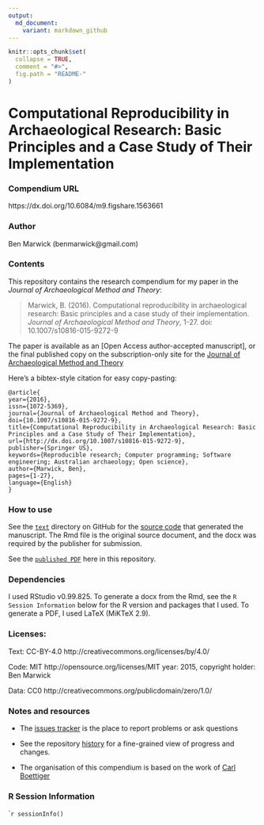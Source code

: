 ```yaml
---
output:
  md_document:
    variant: markdown_github
---
```


<!-- README.md is generated from README.Rmd. Please edit that file -->

```r
knitr::opts_chunk$set(
  collapse = TRUE,
  comment = "#>",
  fig.path = "README-"
)
```

# Computational Reproducibility in Archaeological Research: Basic Principles and a Case Study of Their Implementation

### Compendium URL

https://dx.doi.org/10.6084/m9.figshare.1563661

### Author

Ben Marwick (benmarwick@gmail.com)

### Contents

This repository contains the research compendium for my paper in the _Journal of Archaeological Method and Theory_:

> Marwick, B. (2016). Computational reproducibility in archaeological research: Basic principles and a case study of their implementation. _Journal of Archaeological Method and Theory_, 1-27. doi: 10.1007/s10816-015-9272-9


The paper is available as an [Open Access author-accepted manuscript], or the final published copy on the subscription-only site for the [Journal of Archaeological Method and Theory](http://link.springer.com/article/10.1007/s10816-015-9272-9)

Here's a bibtex-style citation for easy copy-pasting:

```
@article{
year={2016},
issn={1072-5369},
journal={Journal of Archaeological Method and Theory},
doi={10.1007/s10816-015-9272-9},
title={Computational Reproducibility in Archaeological Research: Basic Principles and a Case Study of Their Implementation},
url={http://dx.doi.org/10.1007/s10816-015-9272-9},
publisher={Springer US},
keywords={Reproducible research; Computer programming; Software engineering; Australian archaeology; Open science},
author={Marwick, Ben},
pages={1-27},
language={English}
}
```


### How to use

See the [`text`](https://github.com/benmarwick/basic_computational_reproducibility_case_study/tree/master/text) directory on GitHub for the [source code](https://github.com/benmarwick/basic_computational_reproducibility_case_study/blob/master/text/basic_computational_reproducibility.Rmd) that generated the manuscript. The Rmd file is the original source document, and the docx was required by the publisher for submission. 

See the [`published PDF`](https://github.com/benmarwick/basic_computational_reproducibility_case_study/tree/master/published) here in this repository. 

### Dependencies

I used RStudio v0.99.825. To generate a docx from the Rmd, see the `R Session Information` below for the R version and packages that I used. To generate a PDF, I used LaTeX (MiKTeX 2.9). 

### Licenses:

Text: CC-BY-4.0 http://creativecommons.org/licenses/by/4.0/

Code: MIT http://opensource.org/licenses/MIT year: 2015, copyright holder: Ben Marwick

Data: CC0 http://creativecommons.org/publicdomain/zero/1.0/ 


### Notes and resources ##

* The [issues tracker](https://github.com/benmarwick/basic_computational_reproducibility_case_study/issues) is the place to report problems or ask questions  

* See the repository [history](https://github.com/benmarwick/basic_computational_reproducibility_case_study/commits/master) for a fine-grained view of progress and changes.

* The organisation of this compendium is based on the work of [Carl Boettiger](http://www.carlboettiger.info/) 

### R Session Information

````r
sessionInfo()
```
